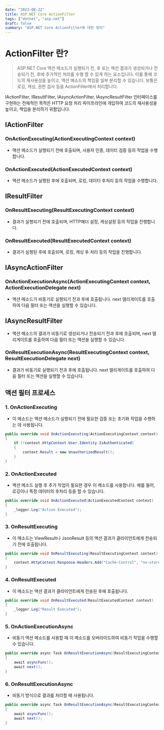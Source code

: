 ```yaml
---
date: "2023-08-22"
title: ASP.NET Core ActionFilter
tags: ["dotnet", "asp.net"]
draft: false
summary: "ASP.NET Core ActionFilter에 대한 정리"
---
```


# ActionFilter 란?

> ASP.NET Core 액션 메소드가 실행되기 전, 후 또는 액션 결과가 생성되거나 전송되기 전, 후에 추가적인 처리를 수행 할 수 있게 하는 요소입니다.
> 이를 통해 코드의 재사용성을 높이고, 액션 메소드의 책임을 일부 분리할 수 있습니다. 보통은 로깅, 캐싱, 권한 검사 등을 ActionFilter에서 처리합니다.

IActionFilter, IResultFilter, IAsyncActionFilter, IAsyncResultFilter 인터페이스를 구현하는 전체적인 목적은 HTTP 요청 처리 파이프라인에
개입하여 코드의 재사용성을 높이고, 책임을 분리하기 위함입니다.

## IActionFilter

### OnActionExecuting(ActionExecutingContext context)

- 액션 메소드가 실행되기 전에 호출되며, 사용자 인증, 데이터 검증 등의 작업을 수행합니다.

### OnActionExecuted(ActionExecutedContext context)

- 액션 메소드가 실행된 후에 호출되며, 로킹, 데이터 후처리 등의 작업을 수행합니다.

## IResultFilter

### OnResultExecuting(ResultExecutingContext context)

- 결과가 실행되기 전에 호출되며, HTTP헤더 설정, 캐싱설정 등의 작업을 진행합니다.

### OnResultExecuted(ResultExecutedContext context)

- 결과가 실행된 후에 호출되며, 로킹, 캐싱 후 처리 등의 작업을 진행합니다.

## IAsyncActionFilter

### OnActionExecutionAsync(ActionExecutingContext context, ActionExecutionDelegate next)

- 액션 메소드가 비동기로 실행되기 전과 후에 호출됩니다. next 델리게이트를 호출하여 다음 필터 또는 액션을 실행할 수 있습니다.

## IAsyncResultFilter

- 액션 메소드의 결과가 비동기로 생성되거나 전송되기 전과 후에 호출되며, next 델리게이트를 호출하여 다음 필터 또는 액션을 실행할 수 있습니다.

### OnResultExecutionAsync(ResultExecutingContext context, ResultExecutionDelegate next)

- 결과가 비동기로 실행되기 전과 후에 호출됩니다. next 델리게이트를 호출하여 다음 필터 또는 액션을 실행할 수 있습니다.

## 액션 필터 프로세스

### 1. OnActionExecuting

- 이 메소드는 액션 메소드가 실행되기 전에 필요한 검증 또는 초기화 작업을 수행하는 데 사용됩니다.

```csharp
public override void OnActionExecuting(ActionExecutingContext context)
{
    if (!context.HttpContext.User.Identity.IsAuthenticated)
    {
        context.Result = new UnauthorizedResult();
    }
}
```

### 2. OnActionExecuted

- 액션 메소드 실행 후 추가 작업이 필요한 경우 이 메소드를 사용합니다. 예를 들어, 로깅이나 특정 데이터의 후처리 등을 할 수 있습니다.

```csharp
public override void OnActionExecuted(ActionExecutedContext context)
{
    _logger.Log("Action Executed");
}
```

### 3. OnResultExecuting

- 이 메소드는 ViewResult나 JsonResult 등의 액션 결과가 클라이언트에게 전송되기 전에 호출됩니다.

```csharp
public override void OnResultExecuting(ResultExecutingContext context)
{
    context.HttpContext.Response.Headers.Add("Cache-Control", "no-store");
}
```

### 4. OnResultExecuted

- 이 메소드는 액션 결과가 클라이언트에게 전송된 후에 호출됩니다.

```csharp
public override void OnResultExecuted(ResultExecutedContext context)
{
    _logger.Log("Result Executed");
}
```

### 5. OnActionExecutionAsync

- 비동기 액션 메소드를 사용할 때 이 메소드를 오버라이드하여 비동기 작업을 수행할 수 있습니다.

```csharp
public override async Task OnResultExecutionAsync(ResultExecutingContext context, ResultExecutionDelegate next)
{
    await asyncFunc();
    await next();
}
```

### 6. OnResultExecutionAsync

- 비동기 방식으로 결과를 처리할 때 사용됩니다.

```csharp
public override async Task OnResultExecutionAsync(ResultExecutingContext context, ResultExecutionDelegate next)
{
    await asyncFunc();
    await next();
}
```
